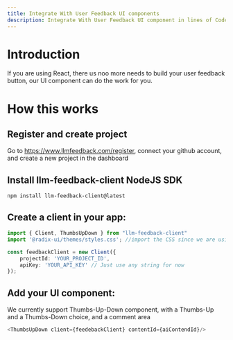 ```yaml
---
title: Integrate With User Feedback UI components
description: Integrate With User Feedback UI component in lines of Code 
---
```


# Introduction
If you are using React, there us noo more needs to build your user feedback button, our UI component can do the work for you.

# How this works
## Register and create project
Go to https://www.llmfeedback.com/register, connect your github account, and create a new project in the dashboard

## Install llm-feedback-client NodeJS SDK
````mdx
npm install llm-feedback-client@latest
````

## Create a client in your app:
```ts showLineNumbers {3}
import { Client, ThumbsUpDown } from "llm-feedback-client"
import '@radix-ui/themes/styles.css'; //import the CSS since we are using radix-ui/themes for the component

const feedbackClient = new Client({
    projectId: 'YOUR_PROJECT_ID',
    apiKey: 'YOUR_API_KEY' // Just use any string for now
});
```

## Add your UI component:
We currently support Thumbs-Up-Down component, with a Thumbs-Up and a Thumbs-Down choice, and a comment area
```ts showLineNumbers {3}
<ThumbsUpDown client={feedebackClient} contentId={aiContendId}/>
```
